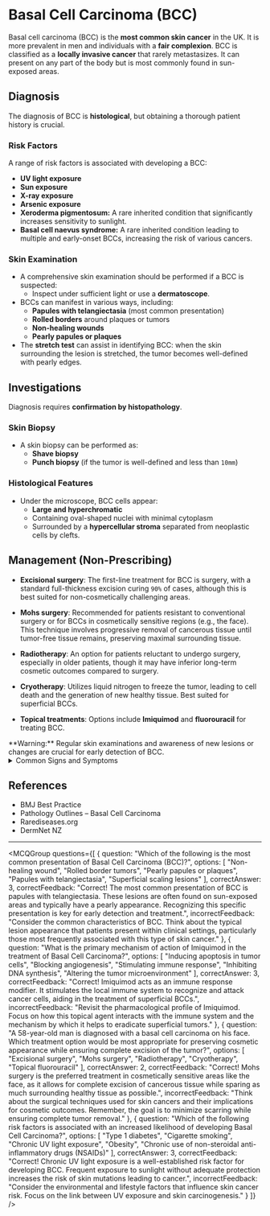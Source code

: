 
# Basal Cell Carcinoma (BCC)

Basal cell carcinoma (BCC) is the **most common skin cancer** in the UK. It is more prevalent in men and individuals with a **fair complexion**. BCC is classified as a **locally invasive cancer** that rarely metastasizes. It can present on any part of the body but is most commonly found in sun-exposed areas.

## Diagnosis

The diagnosis of BCC is **histological**, but obtaining a thorough patient history is crucial.

### Risk Factors

A range of risk factors is associated with developing a BCC:

- **UV light exposure**
- **Sun exposure**
- **X-ray exposure**
- **Arsenic exposure**
- **Xeroderma pigmentosum:** A rare inherited condition that significantly increases sensitivity to sunlight.
- **Basal cell naevus syndrome:** A rare inherited condition leading to multiple and early-onset BCCs, increasing the risk of various cancers.

### Skin Examination

- A comprehensive skin examination should be performed if a BCC is suspected:
  - Inspect under sufficient light or use a **dermatoscope**.
- BCCs can manifest in various ways, including:
  - **Papules with telangiectasia** (most common presentation)
  - **Rolled borders** around plaques or tumors
  - **Non-healing wounds**
  - **Pearly papules or plaques**
- The **stretch test** can assist in identifying BCC: when the skin surrounding the lesion is stretched, the tumor becomes well-defined with pearly edges.

## Investigations

Diagnosis requires **confirmation by histopathology**.

### Skin Biopsy

- A skin biopsy can be performed as:
  - **Shave biopsy**
  - **Punch biopsy** (if the tumor is well-defined and less than `10mm`)

### Histological Features

- Under the microscope, BCC cells appear:
  - **Large and hyperchromatic**
  - Containing oval-shaped nuclei with minimal cytoplasm
  - Surrounded by a **hypercellular stroma** separated from neoplastic cells by clefts.

## Management (Non-Prescribing)

- **Excisional surgery**: The first-line treatment for BCC is surgery, with a standard full-thickness excision curing `90%` of cases, although this is best suited for non-cosmetically challenging areas.
  
- **Mohs surgery**: Recommended for patients resistant to conventional surgery or for BCCs in cosmetically sensitive regions (e.g., the face). This technique involves progressive removal of cancerous tissue until tumor-free tissue remains, preserving maximal surrounding tissue.

- **Radiotherapy**: An option for patients reluctant to undergo surgery, especially in older patients, though it may have inferior long-term cosmetic outcomes compared to surgery.

- **Cryotherapy**: Utilizes liquid nitrogen to freeze the tumor, leading to cell death and the generation of new healthy tissue. Best suited for superficial BCCs.

- **Topical treatments**: Options include **Imiquimod** and **fluorouracil** for treating BCC.

<Callout emoji="⚠️">
**Warning:** Regular skin examinations and awareness of new lesions or changes are crucial for early detection of BCC.
</Callout>

<details>
<summary>Common Signs and Symptoms</summary>

- **Chest Pain**
  - Can feel crushing or pressure-like
  - May radiate to the left arm, jaw, or back
  - Often accompanied by sweating

- **Respiratory Symptoms**
  - Shortness of breath
  - Rapid breathing
  - Orthopnea

- **Other Symptoms**
  - Nausea and vomiting
  - Fatigue
  - Light-headedness
  - Anxiety

</details>

## References

- BMJ Best Practice
- Pathology Outlines – Basal Cell Carcinoma
- Rarediseases.org
- DermNet NZ

---

<MCQGroup questions={[
  {
    question: "Which of the following is the most common presentation of Basal Cell Carcinoma (BCC)?",
    options: [
      "Non-healing wound",
      "Rolled border tumors",
      "Pearly papules or plaques",
      "Papules with telangiectasia",
      "Superficial scaling lesions"
    ],
    correctAnswer: 3,
    correctFeedback: "Correct! The most common presentation of BCC is papules with telangiectasia. These lesions are often found on sun-exposed areas and typically have a pearly appearance. Recognizing this specific presentation is key for early detection and treatment.",
    incorrectFeedback: "Consider the common characteristics of BCC. Think about the typical lesion appearance that patients present within clinical settings, particularly those most frequently associated with this type of skin cancer."
  },
  {
    question: "What is the primary mechanism of action of Imiquimod in the treatment of Basal Cell Carcinoma?",
    options: [
      "Inducing apoptosis in tumor cells",
      "Blocking angiogenesis",
      "Stimulating immune response",
      "Inhibiting DNA synthesis",
      "Altering the tumor microenvironment"
    ],
    correctAnswer: 3,
    correctFeedback: "Correct! Imiquimod acts as an immune response modifier. It stimulates the local immune system to recognize and attack cancer cells, aiding in the treatment of superficial BCCs.",
    incorrectFeedback: "Revisit the pharmacological profile of Imiquimod. Focus on how this topical agent interacts with the immune system and the mechanism by which it helps to eradicate superficial tumors."
  },
  {
    question: "A 58-year-old man is diagnosed with a basal cell carcinoma on his face. Which treatment option would be most appropriate for preserving cosmetic appearance while ensuring complete excision of the tumor?",
    options: [
      "Excisional surgery",
      "Mohs surgery",
      "Radiotherapy",
      "Cryotherapy",
      "Topical fluorouracil"
    ],
    correctAnswer: 2,
    correctFeedback: "Correct! Mohs surgery is the preferred treatment in cosmetically sensitive areas like the face, as it allows for complete excision of cancerous tissue while sparing as much surrounding healthy tissue as possible.",
    incorrectFeedback: "Think about the surgical techniques used for skin cancers and their implications for cosmetic outcomes. Remember, the goal is to minimize scarring while ensuring complete tumor removal."
  },
  {
    question: "Which of the following risk factors is associated with an increased likelihood of developing Basal Cell Carcinoma?",
    options: [
      "Type 1 diabetes",
      "Cigarette smoking",
      "Chronic UV light exposure",
      "Obesity",
      "Chronic use of non-steroidal anti-inflammatory drugs (NSAIDs)"
    ],
    correctAnswer: 3,
    correctFeedback: "Correct! Chronic UV light exposure is a well-established risk factor for developing BCC. Frequent exposure to sunlight without adequate protection increases the risk of skin mutations leading to cancer.",
    incorrectFeedback: "Consider the environmental and lifestyle factors that influence skin cancer risk. Focus on the link between UV exposure and skin carcinogenesis."
  }
]} />